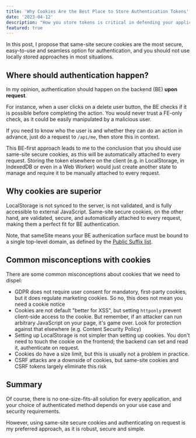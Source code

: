 ```yaml
---
title: 'Why Cookies Are the Best Place to Store Authentication Tokens'
date: '2023-04-12'
description: "How you store tokens is critical in defending your application against malicious attack. Here's why you should use same-site secure cookies."
featured: true
---
```


In this post, I propose that same-site secure cookies are the most secure, easy-to-use and seamless option for authentication, and you should not use locally stored approaches in most situations.

## Where should authentication happen?

In my opinion, authentication should happen on the backend (BE) **upon request**.

For instance, when a user clicks on a delete user button, the BE checks if it is possible before completing the action. You would never trust a FE-only check, as it could be easily manipulated by a malicious user.

If you need to know who the user is and whether they can do an action in advance, just do a request to `/api/me`, then store this in context.

This BE-first approach leads to me to the conclusion that you should use same-site secure cookies, as this will be automatically attached to every request. Storing the token elsewhere on the client (e.g. in LocalStorage, in IndexedDB or even in a Web Worker) would just create another state to manage and require it to be manually attached to every request.

## Why cookies are superior

LocalStorage is not synced to the server, is not validated, and is fully accessible to external JavaScript. Same-site secure cookies, on the other hand, are validated, secure, and automatically attached to every request, making them a perfect fit for BE authentication.

Note, that sameSite means your BE authenication surface must be bound to a single top-level domain, as defined by the [Public Suffix list](https://publicsuffix.org).

## Common misconceptions with cookies

There are some common misconceptions about cookies that we need to dispel:

- GDPR does not require user consent for mandatory, first-party cookies, but it does regulate marketing cookies. So no, this does not mean you need a cookie notice
- Cookies are not default "better for XSS", but setting `httponly` prevent client-side access to the cookie. But remember, if an attacker can run arbitrary JavaScript on your page, it's game over. Look for protection against that elsewhere (e.g. Content Security Policy)
- Setting up LocalStorage is not simpler than setting up cookies. You don't need to touch the cookie on the frontend; the backend can set and read it, authenticate on request.
- Cookies do have a size limit, but this is usually not a problem in practice.
- CSRF attacks are a downside of cookies, but same-site cookies and CSRF tokens largely eliminate this risk

## Summary

Of course, there is no one-size-fits-all solution for every application, and your choice of authenticated method depends on your use case and security requirements.

However, using same-site secure cookies and authenticating on request is my preferred approach, as it is robust, secure and simple.
